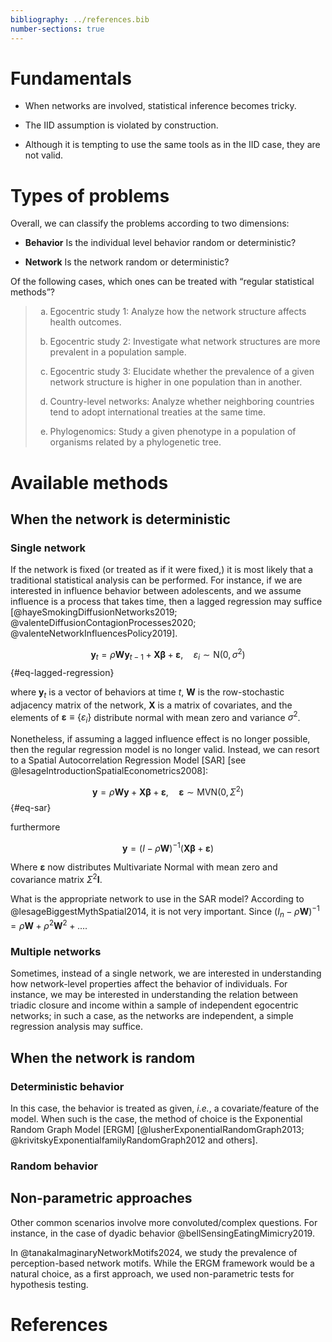 ```yaml
---
bibliography: ../references.bib
number-sections: true
---
```


# Fundamentals

- When networks are involved, statistical inference becomes tricky.

- The IID assumption is violated by construction.

- Although it is tempting to use the same tools as in the IID case, they are
  not valid.

# Types of problems

Overall, we can classify the problems according to two dimensions:

- **Behavior** Is the individual level behavior random or deterministic?

- **Network** Is the network random or deterministic?

Of the following cases, which ones can be treated with "regular statistical methods"?

> a. Egocentric study 1: Analyze how the network structure affects health outcomes.
>
> b. Egocentric study 2: Investigate what network structures are more prevalent in a population sample.
>
> c. Egocentric study 3: Elucidate whether the prevalence of a given network structure is higher in one population than in another.
>
> d. Country-level networks: Analyze whether neighboring countries tend to adopt international treaties at the same time.
>
> e. Phylogenomics: Study a given phenotype in a population of organisms related by a phylogenetic tree. 

# Available methods

## When the network is deterministic

### Single network

If the network is fixed (or treated as if it were fixed,) it is most likely that a traditional statistical analysis can be performed. For instance, if we are interested in influence behavior between adolescents, and we assume influence is a process that takes time, then a lagged regression may suffice [@hayeSmokingDiffusionNetworks2019; @valenteDiffusionContagionProcesses2020; @valenteNetworkInfluencesPolicy2019].

$$
\mathbf{y}_t = \rho \mathbf{W} \mathbf{y}_{t-1} + \mathbf{X} \bm{\beta} + \bm{\varepsilon}, \quad \varepsilon_i \sim \mbox{N}\left(0, \sigma^2\right)
$$ {#eq-lagged-regression}

where $\mathbf{y}_t$ is a vector of behaviors at time $t$, $\mathbf{W}$ is the row-stochastic adjacency matrix of the network, $\mathbf{X}$ is a matrix of covariates, and the elements of $\bm{\varepsilon}\equiv \{\varepsilon_i\}$ distribute normal with mean zero and variance $\sigma^2$.

Nonetheless, if assuming a lagged influence effect is no longer possible, then the regular regression model is no longer valid. Instead, we can resort to a Spatial Autocorrelation Regression Model [SAR] [see @lesageIntroductionSpatialEconometrics2008]:

$$
\mathbf{y} = \rho \mathbf{W} \mathbf{y} + \mathbf{X} \bm{\beta} + \bm{\varepsilon},\quad \bm{\varepsilon} \sim \mbox{MVN}\left(0, \Sigma^2\right)
$$ {#eq-sar}

furthermore

$$
\mathbf{y} = \left(I - \rho\mathbf{W}\right)^{-1}\left(\mathbf{X}\bm{\beta} + \bm{\varepsilon}\right)
$$

Where $\bm{\varepsilon}$ now distributes Multivariate Normal with mean zero and covariance matrix $\Sigma^2 \mathbf{I}$.

::: {.callout-tip}
What is the appropriate network to use in the SAR model? According to @lesageBiggestMythSpatial2014, it is not very important. Since $(I_n - \rho \mathbf{W})^{-1} = \rho \mathbf{W} + \rho^2 \mathbf{W}^2 + \dots$.
:::

### Multiple networks

Sometimes, instead of a single network, we are interested in understanding how network-level properties affect the behavior of individuals. For instance, we may be interested in understanding the relation between triadic closure and income within a sample of independent egocentric networks; in such a case, as the networks are independent, a simple regression analysis may suffice.

## When the network is random

### Deterministic behavior

In this case, the behavior is treated as given, *i.e.*, a covariate/feature of the model. When such is the case, the method of choice is the Exponential Random Graph Model [ERGM] [@lusherExponentialRandomGraph2013; @krivitskyExponentialfamilyRandomGraph2012 and others].

### Random behavior

## Non-parametric approaches

Other common scenarios involve more convoluted/complex questions. For instance, in the case of dyadic behavior @bellSensingEatingMimicry2019.

In @tanakaImaginaryNetworkMotifs2024, we study the prevalence of perception-based network motifs. While the ERGM framework would be a natural choice, as a first approach, we used non-parametric tests for hypothesis testing.



# References